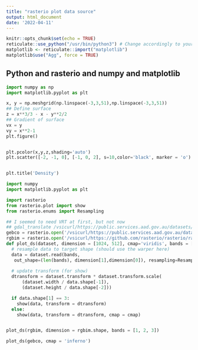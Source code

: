 ```yaml
---
title: "rasterio plot data source"
output: html_document
date: '2022-04-11'
---
```


```r
knitr::opts_chunk$set(echo = TRUE)
reticulate::use_python("/usr/bin/python3") # Change accordingly to your Python version
matplotlib <- reticulate::import("matplotlib")
matplotlib$use("Agg", force = TRUE)
```

## Python and rasterio and numpy and matplotlib



```python
import numpy as np
import matplotlib.pyplot as plt

x, y = np.meshgrid(np.linspace(-3,3,51),np.linspace(-3,3,51))
## Define surface
z = x**3/3 - x - y**2/2
## Gradient of surface
vx = y
vy = x**2-1
plt.figure()


plt.pcolor(x,y,z,shading='auto')
plt.scatter([-2, -1, 0], [-1, 0, 2], s=10,color='black', marker = 'o')


plt.title('Density')

```

```python
import numpy
import matplotlib.pyplot as plt

import rasterio
from rasterio.plot import show
from rasterio.enums import Resampling

## I seemed to need VRT at first, but not now
## gdal_translate /vsicurl/https://public.services.aad.gov.au/datasets/science/GEBCO_2019_GEOTIFF/GEBCO_2019.tif -of VRT earth.vrt
gebco = rasterio.open('/vsicurl/https://public.services.aad.gov.au/datasets/science/GEBCO_2019_GEOTIFF/GEBCO_2019.tif')
rgbim = rasterio.open('/vsicurl/https://github.com/rasterio/rasterio/raw/master/tests/data/RGB2.byte.tif')
def plot_ds(dataset, dimension = [1024, 512], cmap='viridis', bands = [1]): 
  # resample data to target shape (should use the warper here)
  data = dataset.read(bands,
   out_shape=(len(bands), dimension[1],dimension[0]), resampling=Resampling.bilinear)
   
  # update transform (for show)
  dtransform = dataset.transform * dataset.transform.scale(
      (dataset.width / data.shape[-1]),
      (dataset.height / data.shape[-2]))

  if data.shape[1] == 3:
    show(data, transform = dtransform)
  else:
    show(data, transform = dtransform, cmap = cmap)


plot_ds(rgbim, dimension = rgbim.shape, bands = [1, 2, 3])

plot_ds(gebco, cmap = 'inferno')
```


